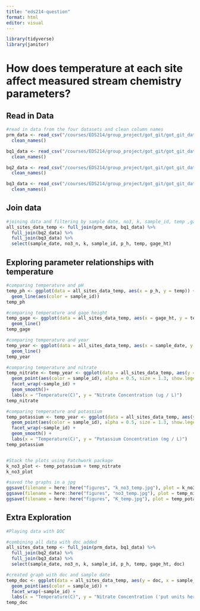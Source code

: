 ```yaml
---
title: "eds214-question"
format: html
editor: visual
---
```


```r
library(tidyverse)
library(janitor)
```

# How does temperature at each site affect measured stream chemistry parameters?

## Read in Data

```r
#read in data from the four datasets and clean column names
prm_data <- read_csv("/courses/EDS214/group_project/got_git/got_git_data/RioMameyesPuenteRoto.csv") %>% 
  clean_names()

bq1_data <- read_csv("/courses/EDS214/group_project/got_git/got_git_data/QuebradaCuenca1-Bisley.csv") %>% 
  clean_names()

bq2_data <- read_csv("/courses/EDS214/group_project/got_git/got_git_data/QuebradaCuenca2-Bisley.csv") %>% 
  clean_names()

bq3_data <- read_csv("/courses/EDS214/group_project/got_git/got_git_data/QuebradaCuenca3-Bisley.csv") %>% 
  clean_names()
```

## Join data

```r
#joining data and filtering by sample date, no3, k, sample_id, temp ,gage_ht
all_sites_data_temp <- full_join(prm_data, bq1_data) %>% 
  full_join(bq2_data) %>% 
  full_join(bq3_data) %>% 
  select(sample_date, no3_n, k, sample_id, p_h, temp, gage_ht)
```

## Exploring parameter relationships with temperature

```r
#comparing temperature and pH
temp_ph <- ggplot(data = all_sites_data_temp, aes(x = p_h, y = temp)) + 
  geom_line(aes(color = sample_id))
temp_ph

#comparing temperature and gage height
temp_gage <- ggplot(data = all_sites_data_temp, aes(x = gage_ht, y = temp)) + 
  geom_line()
temp_gage

#comparing temperature and year
temp_year <- ggplot(data = all_sites_data_temp, aes(x = sample_date, y = temp)) + 
  geom_line()
temp_year

#comparing temperature and nitrate
temp_nitrate <- temp_year <- ggplot(data = all_sites_data_temp, aes(y = no3_n, x = temp)) + 
  geom_point(aes(color = sample_id), alpha = 0.5, size = 1.3, show.legend = FALSE) + 
  facet_wrap(~sample_id) + 
  geom_smooth()+
  labs(x = "Temperature(C)", y = "Nitrate Concentration (ug / L)")
temp_nitrate

#comparing temperature and potassium
temp_potassium <- temp_year <- ggplot(data = all_sites_data_temp, aes(y = k, x = temp)) + 
  geom_point(aes(color = sample_id), alpha = 0.5, size = 1.3, show.legend = FALSE) + 
  facet_wrap(~sample_id) + 
  geom_smooth() + 
  labs(x = "Temperature(C)", y = "Potassium Concentration (mg / L)")
temp_potassium


#Stack the plots using Patchwork package
k_no3_plot <- temp_potassium + temp_nitrate
k_no3_plot

#saved the graphs in a jpg
ggsave(filename = here::here("figures", "k_no3_temp.jpg"), plot = k_no3_plot, width = 9)
ggsave(filename = here::here("figures", "no3_temp.jpg"), plot = temp_nitrate, width = 8)
ggsave(filename = here::here("figures", "K_temp.jpg"), plot = temp_potassium)
```

## Extra Exploration

```r
#Playing data with DOC

#combining all data with doc added
all_sites_data_temp <- full_join(prm_data, bq1_data) %>% 
  full_join(bq2_data) %>% 
  full_join(bq3_data) %>% 
  select(sample_date, no3_n, k, sample_id, p_h, temp, gage_ht, doc)

#created graph with doc and sample date
temp_doc <- ggplot(data = all_sites_data_temp, aes(y = doc, x = sample_date)) +
  geom_point(aes(color = sample_id)) +
  facet_wrap(~sample_id) +
  labs(x = "Temperature(C)", y = "Nitrate Concentration ('put units here')")
temp_doc

```
